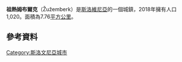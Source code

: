 {{Infobox settlement
| name                    = Žužemberk<br>祖熱姆布爾克
| official_name           =
| native_name             =
| native_name_lang        = sl
| settlement_type         = 
| image_skyline           = Zuzemberk1.JPG
| image_alt               =
| image_caption           =
| image_shield            =
| shield_alt              =
| nickname                =
| motto                   =
| image_map               = 
| map_alt                 =
| map_caption             = Location of the Municipality of Žužemberk in Slovenia
| pushpin_map             = Slovenia
| pushpin_label_position  = top
| pushpin_map_alt         =
| pushpin_map_caption     = Location of the Town of Žužemberk in Slovenia
| latd  = 45|latm  = 50|lats  = |latNS  = N
| longd = 14|longm = 56|longs = |longEW = E
| coor_pinpoint           =
| coordinates_type        = region:SI_type:adm1st
| coordinates_display     = title
| coordinates_footnotes   =
| coordinates_region      = SI
| subdivision_type        = 國家
| subdivision_name        = {{flag|Slovenia}}
| established_title       =
| established_date        =
| founder                 =
| seat_type               = <!-- [[Capital_(political)|Capital]] -->
| seat                    =
| government_footnotes    =
| leader_party            =
| leader_title            = 
| leader_name             = 
| unit_pref               = Metric
| area_footnotes          =
| total_type              =
| area_total_km2          = 7.76
| area_note               =
| elevation_footnotes     =
| elevation_m             =
| population_footnotes    = <ref>[http://www.stat.si/popis2002/en/ Statistical Office of the Republic of Slovenia, census of 2002]</ref>
| population_total        = 1020
| population_as_of        = 2018
| population_density_km2  = auto
| population_demonym      =
| population_note         =
| timezone1               = [[Central_European_Time|CET]]
| utc_offset1             = +01
| timezone1_DST           = [[Central_European_Summer_Time|CEST]]
| utc_offset1_DST         = +02
| postal_code_type        =
| postal_code             =
| area_code_type          =
| area_code               =
| iso_code                =
| website                 = {{url|http://www.zuzemberk.si/}}<!-- [http://www.example.com example.com] -->
| footnotes               = Source: [[Statistical_Office_of_the_Republic_of_Slovenia|Statistical Office of the Republic of Slovenia]], census of 2002.
}}

'''祖熱姆布爾克'''（Žužemberk）是[[斯洛維尼亞|斯洛維尼亞]]的一個城鎮，2018年擁有人口1,020。面積為7.76[[平方公里|平方公里]]。

==參考資料==
{{reflist}}

{{Slovenia-geo-stub}}
[[Category:斯洛文尼亞城市|Category:斯洛文尼亞城市]]